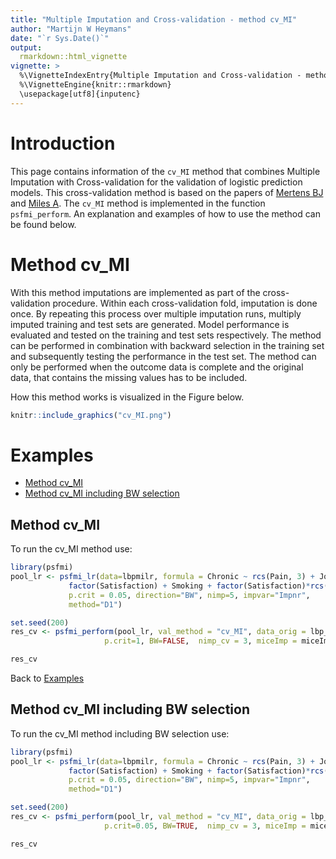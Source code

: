 ---
title: "Multiple Imputation and Cross-validation - method cv_MI"
author: "Martijn W Heymans"
date: "`r Sys.Date()`"
output:
  rmarkdown::html_vignette
vignette: >
  %\VignetteIndexEntry{Multiple Imputation and Cross-validation - method cv_MI}
  %\VignetteEngine{knitr::rmarkdown}
  \usepackage[utf8]{inputenc}
---

# Introduction

This page contains information of the `cv_MI` method that combines 
Multiple Imputation with Cross-validation for the validation of 
logistic prediction models. This cross-validation method is based 
on the papers of [Mertens BJ](https://onlinelibrary.wiley.com/doi/full/10.1002/bimj.201800289) 
and [Miles A](https://journals.sagepub.com/doi/abs/10.1177/0049124115610345).
The `cv_MI` method is implemented in the function `psfmi_perform`.
An explanation and examples of how to use the method can be found below.

# Method cv_MI

With this method imputations are implemented as part of the cross-validation
procedure. Within each cross-validation fold, imputation
is done once. By repeating this process over multiple imputation runs,
multiply imputed training and test sets are generated. Model performance 
is evaluated and tested on the training and test sets respectively.
The method can be performed in combination with backward selection
in the training set and subsequently testing the performance in the test set.
The method can only be performed when the outcome data is complete and
the original data, that contains the missing values has to be included. 

How this method works is visualized in the Figure below. 

```{r , echo = FALSE, fig.cap="Schematic overview of the cv_MI method", out.width='100%', fig.align='center'}
knitr::include_graphics("cv_MI.png")
```

# Examples

* [Method cv_MI]
* [Method cv_MI including BW selection]

## Method cv_MI

To run the cv_MI method use:

```{r}

library(psfmi)
pool_lr <- psfmi_lr(data=lbpmilr, formula = Chronic ~ rcs(Pain, 3) + JobDemands + Tampascale +
             factor(Satisfaction) + Smoking + factor(Satisfaction)*rcs(Pain, 3) ,
             p.crit = 0.05, direction="BW", nimp=5, impvar="Impnr",
             method="D1")

set.seed(200)
res_cv <- psfmi_perform(pool_lr, val_method = "cv_MI", data_orig = lbp_orig, folds = 5,
                     p.crit=1, BW=FALSE,  nimp_cv = 3, miceImp = miceImp, printFlag = FALSE)

res_cv

```

Back to [Examples]

## Method cv_MI including BW selection

To run the cv_MI method including BW selection use:

```{r}

library(psfmi)
pool_lr <- psfmi_lr(data=lbpmilr, formula = Chronic ~ rcs(Pain, 3) + JobDemands + Tampascale +
             factor(Satisfaction) + Smoking + factor(Satisfaction)*rcs(Pain, 3) ,
             p.crit = 0.05, direction="BW", nimp=5, impvar="Impnr",
             method="D1")

set.seed(200)
res_cv <- psfmi_perform(pool_lr, val_method = "cv_MI", data_orig = lbp_orig, folds = 5,
                     p.crit=0.05, BW=TRUE,  nimp_cv = 3, miceImp = miceImp, printFlag = FALSE)

res_cv

```
